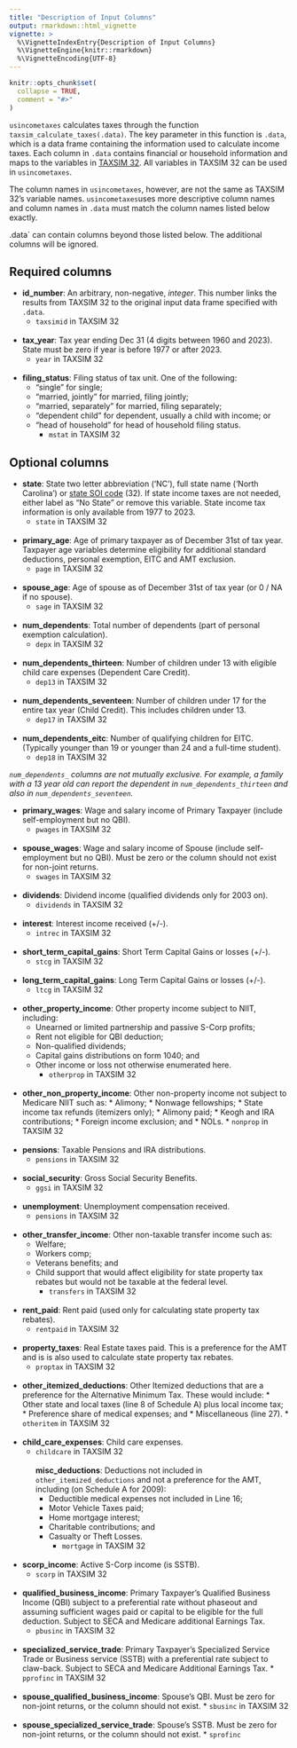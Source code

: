 ```yaml
---
title: "Description of Input Columns"
output: rmarkdown::html_vignette
vignette: >
  %\VignetteIndexEntry{Description of Input Columns}
  %\VignetteEngine{knitr::rmarkdown}
  %\VignetteEncoding{UTF-8}
---
```


```r
knitr::opts_chunk$set(
  collapse = TRUE,
  comment = "#>"
)
```

`usincometaxes` calculates taxes through the function `taxsim_calculate_taxes(.data)`. The key parameter in this function is `.data`, which is a data frame containing the information used to calculate income taxes. Each column in `.data` contains financial or household information and maps to the variables in [TAXSIM 32](http://users.nber.org/~taxsim/taxsim32/). All variables in TAXSIM 32 can be used in `usincometaxes`. 

The column names in `usincometaxes`, however, are not the same as TAXSIM 32's variable names. `usincometaxes`uses more descriptive column names and column names in `.data` must match the column names listed below exactly.

.data` can contain columns beyond those listed below. The additional columns will be ignored.

## Required columns

* **id_number**: An arbitrary, non-negative, *integer*. This number links the results from TAXSIM
    32 to the original input data frame specified with `.data`.
    * `taxsimid` in TAXSIM 32
<br>       
* **tax_year**: Tax year ending Dec 31 (4 digits between 1960 and 2023). State must be zero if
      year is before 1977 or after 2023.
    * `year` in TAXSIM 32
<br>          
* **filing_status**: Filing status of tax unit. One of the following: 
    * "single" for single;
    * "married, jointly" for married, filing jointly; 
    * "married, separately" for married, filing separately;
    * "dependent child" for dependent, usually a child with income; or
    * "head of household" for head of household filing status.
        * `mstat` in TAXSIM 32
<br>   

## Optional columns

* **state**: State two letter abbreviation ('NC'), full state name ('North Carolina') or [state SOI code](https://users.nber.org/~taxsim/statesoi.html) (32). 
    If state income taxes are not needed,
    either label as "No State" or remove this variable. State income tax information is only available from 1977 to 2023.
    * `state` in TAXSIM 32
<br>    
* **primary_age**: Age of primary taxpayer as of December 31st of tax year. Taxpayer age variables
      determine eligibility for additional standard deductions, personal exemption, EITC and AMT exclusion.
    * `page` in TAXSIM 32
<br>    
* **spouse_age**: Age of spouse as of December 31st of tax year (or 0 / NA if no spouse).
    * `sage` in TAXSIM 32
<br>    
* **num_dependents**: Total number of dependents (part of personal exemption calculation).
    * `depx` in TAXSIM 32
<br>    
* **num_dependents_thirteen**: Number of children under 13 with eligible child care expenses (Dependent Care Credit).
    * `dep13` in TAXSIM 32
<br>   
* **num_dependents_seventeen**: Number of children under 17 for the entire tax year (Child Credit).
      This includes children under 13.
    * `dep17` in TAXSIM 32
<br>   
* **num_dependents_eitc**: Number of qualifying children for EITC. (Typically younger than 19 or
      younger than 24 and a full-time student).
    * `dep18` in TAXSIM 32
<br>   

*`num_dependents_` columns are not mutually exclusive. For example, a family with a 13 year old
 can report the dependent in `num_dependents_thirteen` and also in `num_dependents_seventeen`.* 

* **primary_wages**: Wage and salary income of Primary Taxpayer (include self-employment but no QBI).
    * `pwages` in TAXSIM 32
<br>   
* **spouse_wages**: Wage and salary income of Spouse (include self-employment but no QBI). Must
      be zero or the column should not exist for non-joint returns.
    * `swages` in TAXSIM 32
<br>   
* **dividends**: Dividend income (qualified dividends only for 2003 on).
    * `dividends` in TAXSIM 32
<br>   
* **interest**: Interest income received (+/-).
    * `intrec` in TAXSIM 32
<br>   
* **short_term_capital_gains**: Short Term Capital Gains or losses (+/-).
    * `stcg` in TAXSIM 32
<br>   
* **long_term_capital_gains**: Long Term Capital Gains or losses (+/-).
    * `ltcg` in TAXSIM 32
<br>   
* **other_property_income**: Other property income subject to NIIT, including: 
    * Unearned or limited partnership and passive S-Corp profits; 
    * Rent not eligible for QBI deduction;
    * Non-qualified dividends; 
    * Capital gains distributions on form 1040; and
    * Other income or loss not otherwise enumerated here.
        * `otherprop` in TAXSIM 32
<br>   
* **other_non_property_income**: Other non-property income not subject to Medicare NIIT such as:
      * Alimony; 
      * Nonwage fellowships; 
      * State income tax refunds (itemizers only);
      * Alimony paid; 
      * Keogh and IRA contributions; 
      * Foreign income exclusion; and 
      * NOLs.
          * `nonprop` in TAXSIM 32
<br>   
* **pensions**: Taxable Pensions and IRA distributions.
    * `pensions` in TAXSIM 32
<br>   
* **social_security**: Gross Social Security Benefits.
    * `ggsi` in TAXSIM 32
<br>   
* **unemployment**: Unemployment compensation received.
    * `pensions` in TAXSIM 32
<br>   
* **other_transfer_income**: Other non-taxable transfer income such as: 
    * Welfare; 
    * Workers comp;
    * Veterans benefits; and 
    * Child support that would affect eligibility for state property tax rebates but would not be taxable at the federal level.
        * `transfers` in TAXSIM 32
<br>   
* **rent_paid**: Rent paid (used only for calculating state property tax rebates).
    * `rentpaid` in TAXSIM 32
<br>   
* **property_taxes**: Real Estate taxes paid. This is a preference for the AMT and is is also
      used to calculate state property tax rebates.
    * `proptax` in TAXSIM 32
<br>   
* **other_itemized_deductions**: Other Itemized deductions that are a preference for the Alternative
      Minimum Tax. These would include: 
      * Other state and local taxes (line 8 of Schedule A) plus local income tax; 
      * Preference share of medical expenses; and 
      * Miscellaneous (line 27).
          * `otheritem` in TAXSIM 32
<br>   
* **child_care_expenses**: Child care expenses.
    * `childcare` in TAXSIM 32
<br>   
 **misc_deductions**: Deductions not included in `other_itemized_deductions` and not a preference
      for the AMT, including (on Schedule A for 2009):
      * Deductible medical expenses not included in Line 16; 
      * Motor Vehicle Taxes paid; 
      * Home mortgage interest; 
      * Charitable contributions; and 
      * Casualty or Theft Losses.
          * `mortgage` in TAXSIM 32
<br>   
* **scorp_income**: Active S-Corp income (is SSTB).
    * `scorp` in TAXSIM 32
<br>   
* **qualified_business_income**: Primary Taxpayer's Qualified Business Income (QBI) subject to a
      preferential rate without phaseout and assuming sufficient wages paid or capital to be eligible
      for the full deduction. Subject to SECA and Medicare additional Earnings Tax.
     * `pbusinc` in TAXSIM 32
<br>   
* **specialized_service_trade**: Primary Taxpayer's Specialized Service Trade or Business service
      (SSTB) with a preferential rate subject to claw-back. Subject to SECA and Medicare Additional Earnings Tax.
      * `pprofinc` in TAXSIM 32
<br>   
* **spouse_qualified_business_income**: Spouse's QBI. Must be zero for non-joint returns, or the
      column should not exist.
      * `sbusinc` in TAXSIM 32
<br>   
* **spouse_specialized_service_trade**: Spouse's SSTB. Must be zero for non-joint returns, or the
      column should not exist.
      * `sprofinc`
